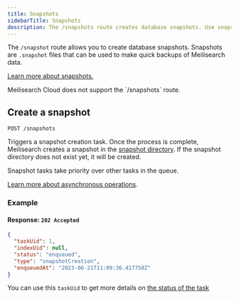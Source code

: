 ```yaml
---
title: Snapshots
sidebarTitle: Snapshots
description: The /snapshots route creates database snapshots. Use snapshots to backup your Meilisearch data.
---
```


The `/snapshot` route allows you to create database snapshots. Snapshots are `.snapshot` files that can be used to make quick backups of Meilisearch data.

[Learn more about snapshots.](/learn/advanced/snapshots)

<Warning>
Meilisearch Cloud does not support the `/snapshots` route.
</Warning>

## Create a snapshot

```http
POST /snapshots
```

Triggers a snapshot creation task. Once the process is complete, Meilisearch creates a snapshot in the [snapshot directory](/learn/self_hosted/configure_meilisearch_at_launch#snapshot-destination). If the snapshot directory does not exist yet, it will be created.

Snapshot tasks take priority over other tasks in the queue.

[Learn more about asynchronous operations](/learn/async/asynchronous_operations).

### Example

<CodeSamples id="create_snapshot_1" />

#### Response: `202 Accepted`

```json
{
  "taskUid": 1,
  "indexUid": null,
  "status": "enqueued",
  "type": "snapshotCreation",
  "enqueuedAt": "2023-06-21T11:09:36.417758Z"
}
```

You can use this `taskUid` to get more details on [the status of the task](/reference/api/tasks#get-one-task)

